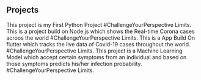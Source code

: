 ## Projects

<ProjectCard title="Voice Assistant In Python" link="https://github.com/vighneshdeepweb/voice-assistant" bg="linear-gradient(to right, #D4145A 0%, #FBB03B 100%)">
This project is my First Python Project #ChallengeYourPerspective Limits.
</ProjectCard>

<ProjectCard title="Covid-19 World Map" link="https://covid19-world.netlify.app/" bg="linear-gradient(to right,#662D8C 0%,#ED1E79 100%)">
This is a project build on Node.js which shows the Real-time Corona cases acroos the world  #ChallengeYourPerspective Limits.
</ProjectCard>

<ProjectCard title="Corona-App-Flutter" link="https://github.com/vighneshdeepweb/Corona-App-Flutter" bg="linear-gradient(to right,#009245 0%,#FCEE21 100%)">
This is a App Build On flutter which tracks the live data of Covid-19 cases throughout the world. #ChallengeYourPerspective Limits.
</ProjectCard>

<ProjectCard title="Covid-19-Detector-ML" link="https://github.com/vighneshdeepweb/detector-ML-" bg="linear-gradient(to right,#D585FF 0%,#00FFEE 100%)">
This project is a Machine Learning Model which accept certain symptoms from an individual and based on those symptoms predicts his/her infection probability. #ChallengeYourPerspective Limits.
</ProjectCard>